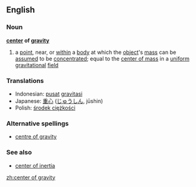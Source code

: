 ==English==

===Noun===
{{wikipedia}}
'''[[center]] of [[gravity]]'''
# a [[point]], near, or [[within]] a [[body]] at which the [[object]]'s [[mass]] can be [[assumed]] to be [[concentrated]]; equal to the [[center of mass]] in a [[uniform]] [[gravitational]] [[field]]

===Translations===
*Indonesian: [[pusat]] [[gravitasi]]
*Japanese: [[重心]] ([[じゅうしん]], jūshin)
*Polish: [[środek ciężkości]]

===Alternative spellings===
*[[centre of gravity]]

===See also===
*[[center of inertia]]

[[zh:center of gravity]]